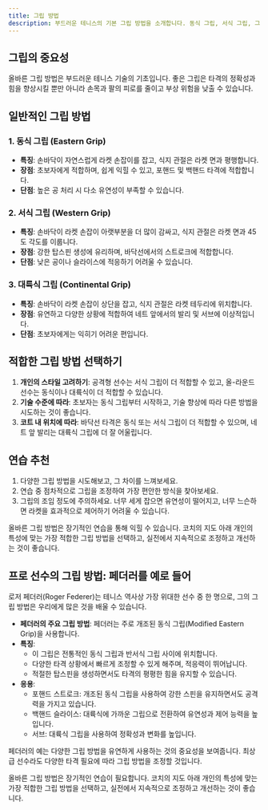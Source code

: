 ```yaml
---
title: 그립 방법
description: 부드러운 테니스의 기본 그립 방법을 소개합니다. 동식 그립, 서식 그립, 그리고 대륙식 그립을 포함합니다.
---
```


## 그립의 중요성

올바른 그립 방법은 부드러운 테니스 기술의 기초입니다. 좋은 그립은 타격의 정확성과 힘을 향상시킬 뿐만 아니라 손목과 팔의 피로를 줄이고 부상 위험을 낮출 수 있습니다.

## 일반적인 그립 방법

### 1. 동식 그립 (Eastern Grip)

- **특징**: 손바닥이 자연스럽게 라켓 손잡이를 잡고, 식지 관절은 라켓 면과 평행합니다.
- **장점**: 초보자에게 적합하며, 쉽게 익힐 수 있고, 포핸드 및 백핸드 타격에 적합합니다.
- **단점**: 높은 공 처리 시 다소 유연성이 부족할 수 있습니다.

### 2. 서식 그립 (Western Grip)

- **특징**: 손바닥이 라켓 손잡이 아랫부분을 더 많이 감싸고, 식지 관절은 라켓 면과 45도 각도를 이룹니다.
- **장점**: 강한 탑스핀 생성에 유리하며, 바닥선에서의 스트로크에 적합합니다.
- **단점**: 낮은 공이나 슬라이스에 적응하기 어려울 수 있습니다.

### 3. 대륙식 그립 (Continental Grip)

- **특징**: 손바닥이 라켓 손잡이 상단을 잡고, 식지 관절은 라켓 테두리에 위치합니다.
- **장점**: 유연하고 다양한 상황에 적합하여 네트 앞에서의 발리 및 서브에 이상적입니다.
- **단점**: 초보자에게는 익히기 어려운 편입니다.

## 적합한 그립 방법 선택하기

1. **개인의 스타일 고려하기**: 공격형 선수는 서식 그립이 더 적합할 수 있고, 올-라운드 선수는 동식이나 대륙식이 더 적합할 수 있습니다.
2. **기술 수준에 따라**: 초보자는 동식 그립부터 시작하고, 기술 향상에 따라 다른 방법을 시도하는 것이 좋습니다.
3. **코트 내 위치에 따라**: 바닥선 타격은 동식 또는 서식 그립이 더 적합할 수 있으며, 네트 앞 발리는 대륙식 그립에 더 잘 어울립니다.

## 연습 추천

1. 다양한 그립 방법을 시도해보고, 그 차이를 느껴보세요.
2. 연습 중 점차적으로 그립을 조정하여 가장 편안한 방식을 찾아보세요.
3. 그립의 조임 정도에 주의하세요. 너무 세게 잡으면 유연성이 떨어지고, 너무 느슨하면 라켓을 효과적으로 제어하기 어려울 수 있습니다.

올바른 그립 방법은 장기적인 연습을 통해 익힐 수 있습니다. 코치의 지도 아래 개인의 특성에 맞는 가장 적합한 그립 방법을 선택하고, 실전에서 지속적으로 조정하고 개선하는 것이 좋습니다.

## 프로 선수의 그립 방법: 페더러를 예로 들어

로저 페더러(Roger Federer)는 테니스 역사상 가장 위대한 선수 중 한 명으로, 그의 그립 방법은 우리에게 많은 것을 배울 수 있습니다.

- **페더러의 주요 그립 방법**: 페더러는 주로 개조된 동식 그립(Modified Eastern Grip)을 사용합니다.
- **특징**:
  - 이 그립은 전통적인 동식 그립과 반서식 그립 사이에 위치합니다.
  - 다양한 타격 상황에서 빠르게 조정할 수 있게 해주며, 적응력이 뛰어납니다.
  - 적절한 탑스핀을 생성하면서도 타격의 평평한 힘을 유지할 수 있습니다.
- **응용**:
  - 포핸드 스트로크: 개조된 동식 그립을 사용하여 강한 스핀을 유지하면서도 공격력을 가지고 있습니다.
  - 백핸드 슬라이스: 대륙식에 가까운 그립으로 전환하여 유연성과 제어 능력을 높입니다.
  - 서브: 대륙식 그립을 사용하여 정확성과 변화를 높입니다.

페더러의 예는 다양한 그립 방법을 유연하게 사용하는 것의 중요성을 보여줍니다. 최상급 선수라도 다양한 타격 필요에 따라 그립 방법을 조정할 것입니다.

올바른 그립 방법은 장기적인 연습이 필요합니다. 코치의 지도 아래 개인의 특성에 맞는 가장 적합한 그립 방법을 선택하고, 실전에서 지속적으로 조정하고 개선하는 것이 좋습니다.